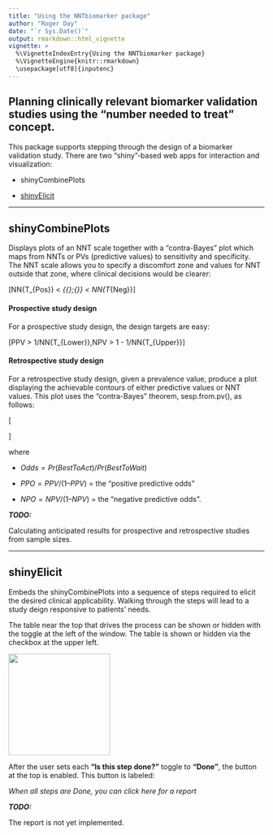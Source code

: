 ```yaml
---
title: "Using the NNTbiomarker package"
author: "Roger Day"
date: "`r Sys.Date()`"
output: rmarkdown::html_vignette
vignette: >
  %\VignetteIndexEntry{Using the NNTbiomarker package}
  %\VignetteEngine{knitr::rmarkdown}
  \usepackage[utf8]{inputenc}
---
```


## Planning clinically relevant biomarker validation studies using the “number needed to treat” concept.


This package supports stepping through the design of a biomarker validation study. There are two "shiny"-based web apps for interaction and visualization:

* shinyCombinePlots 

* [shinyElicit](#shinyElicit)

***

## shinyCombinePlots 

Displays plots of an NNT scale together with a "contra-Bayes" plot which maps from NNTs or PVs (predictive values)  to sensitivity and specificity.  
The NNT scale allows you to specify a discomfort zone and values for NNT outside that zone, where clinical decisions would be clearer:

\[NN{T_{Pos}} < \underbrace {NN{T_{Lower}} < NN{T_{Upper}}}_{{\rm{discomfort}}\;{\rm{ range}}} < NN{T_{Neg}}\]


#### Prospective study design

For a prospective study design, the design targets are easy:

\[PPV > 1/NN{T_{Lower}},\quad NPV > 1 - 1/NN{T_{Upper}}\]

#### Retrospective study design

For a retrospective study design, given a prevalence value,
produce a plot displaying the achievable contours of
either predictive values or NNT values.
This plot uses the "contra-Bayes" theorem, sesp.from.pv(), as follows:

\[
\begin{array}{l}
SP = specificity = \frac{{PPO - Odds}}{{PPO - NP{O^{ - 1}}}}\\
SN = sensitivity = \frac{{NPO - Odd{s^{ - 1}}}}{{NPO - PP{O^{ - 1}}}}
\end{array}
\]

where 

* $Odds = Pr(BestToAct) / Pr(BestToWait)$ 

* $PPO = PPV / (1 – PPV)$ = the “positive predictive odds”

* $NPO = NPV / (1 – NPV)$ = the “negative predictive odds”.


*__TODO:__*

Calculating anticipated results for prospective and retrospective studies 
from sample sizes.

***
<a name=shinyElicit id="shinyElicit" > </a>

## shinyElicit
Embeds the shinyCombinePlots into a sequence of steps required to elicit the desired clinical applicability. Walking through the steps will lead to a study deign responsive to patients' needs.

The table near the top that drives the process can be shown or hidden with the toggle at the left of the window. The table is shown or hidden via the checkbox at the upper left.


<img src=Screenshot-stepsTableInitial.png height="200">

After the user sets each **"Is this step done?"** toggle  to **"Done"**, 
the button at the top is enabled.
This button is labeled:  

*When all steps are Done, you can click here for a report*

*__TODO:__*

The report is not yet implemented. 

